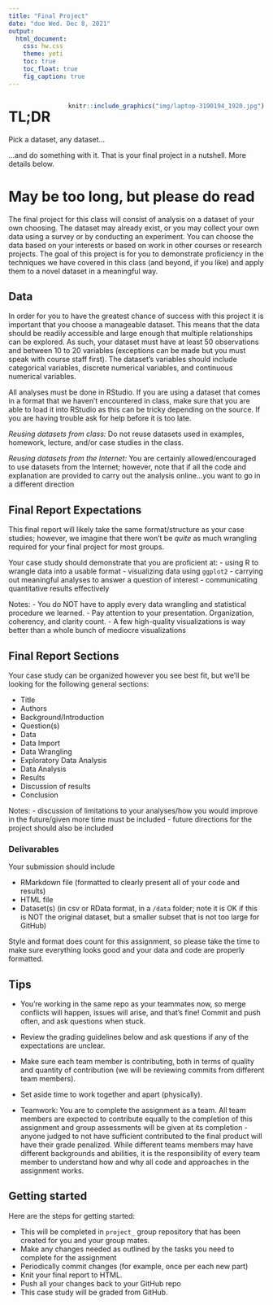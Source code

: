 ```yaml
---
title: "Final Project"
date: "due Wed. Dec 8, 2021"
output: 
  html_document: 
    css: hw.css
    theme: yeti
    toc: true
    toc_float: true
    fig_caption: true
---
```


<div style= "float:right;position: relative; margin-left: 20px">
```r
knitr::include_graphics("img/laptop-3190194_1920.jpg")
```
</div>

# TL;DR

Pick a dataset, any dataset...

...and do something with it. That is your final project in a nutshell. More details below.

# May be too long, but please do read

The final project for this class will consist of analysis on a dataset of your own 
choosing. The dataset may already exist, or you may collect your own data using a 
survey or by conducting an experiment. You can choose the data based on your interests 
or based on work in other courses or research projects. The goal of this project is for 
you to demonstrate proficiency in the techniques we have covered in this class (and 
beyond, if you like) and apply them to a novel dataset in a meaningful way.

## Data

In order for you to have the greatest chance of success with this project it is important that 
you choose a manageable dataset. This means that the data should be readily accessible and large 
enough that multiple relationships can be explored. As such, your dataset must have at least 50 
observations and between 10 to 20 variables (exceptions can be made but you must speak with course staff 
first). The dataset’s variables should include categorical variables, discrete numerical 
variables, and continuous numerical variables.

All analyses must be done in RStudio. If you are using a dataset that comes in a format that 
we haven't encountered in class, make sure that you are able to load it into RStudio as this 
can be tricky depending on the source. If you are having trouble ask for help before it is too late.

*Reusing datasets from class:* Do not reuse datasets used in examples, homework, lecture, and/or case studies in the class.

*Reusing datasets from the Internet:* You are certainly allowed/encouraged to use datasets from the Internet; however, note that if all the code and explanation are provided to carry out the analysis online...you want to go in a different direction

## Final Report Expectations

This final report will likely take the same format/structure as your case studies; however, we imagine that there won't be *quite* as much wrangling required for your final project for most groups.

Your case study should demonstrate that you are proficient at:
- using R to wrangle data into a usable format
- visualizing data using `ggplot2`
- carrying out meaningful analyses to answer a question of interest
- communicating quantitative results effectively 

Notes: 
- You do NOT have to apply every data wrangling and statistical procedure we learned.
- Pay attention to your presentation. Organization, coherency, and clarity count.
- A few high-quality visualizations is way better than a whole bunch of mediocre visualizations


## Final Report Sections

Your case study can be organized however you see best fit, but we'll be looking for the following general sections:

- Title
- Authors
- Background/Introduction
- Question(s)
- Data 
- Data Import
- Data Wrangling
- Exploratory Data Analysis
- Data Analysis
- Results
- Discussion of results
- Conclusion

Notes:
- discussion of limitations to your analyses/how you would improve in the future/given more time must be included
- future directions for the project should also be included


### Delivarables

Your submission should include

* RMarkdown file (formatted to clearly present all of your code and results) 
* HTML file
* Dataset(s) (in csv or RData format, in a `/data` folder; note it is OK if this is NOT the original dataset, but a smaller subset that is not too large for GitHub)

Style and format does count for this assignment, so please take the time to make sure everything looks good and your data and code are properly formatted.

## Tips

- You're working in the same repo as your teammates now, so merge conflicts will happen, issues will arise, and that’s fine! Commit and push often, and ask questions when stuck.

- Review the grading guidelines below and ask questions if any of the expectations are unclear.

- Make sure each team member is contributing, both in terms of quality and quantity of contribution (we will be reviewing commits from different team members).

- Set aside time to work together and apart (physically).


- Teamwork: You are to complete the assignment as a team. All team members are expected 
to contribute equally to the completion of this assignment and group 
assessments will be given at its completion - anyone judged to not have sufficient 
contributed to the final product will have their grade penalized. While different 
teams members may have different backgrounds and abilities, it is the responsibility 
of every team member to understand how and why all code and approaches in 
the assignment works.

## Getting started

Here are the steps for getting started:

- This will be completed in `project_` group repository that has been created for you and your group mates.
- Make any changes needed as outlined by the tasks you need to complete for the assignment
- Periodically commit changes (for example, once per each new part)
- Knit your final report to HTML.
- Push all your changes back to your GitHub repo
- This case study will be graded from GitHub.